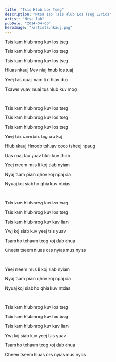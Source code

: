 ```yaml
---
title: "Tsis Hlub Los Tseg"
description: "Ntsa Iab Tsis Hlub Los Tseg Lyrics"
artist: "Ntsa Iab"
pubDate: "2024-04-05"
heroImage: "/artists/nkauj.png"
---
```


Tsis kam hlub nrog kuv los tseg

Tsis kam hlub nrog kuv los tseg

Tsis kam hlub nrog kuv los tseg

Hluas nkauj Mev niaj hnub los tuaj

Yeej tsis quaj mam li nrhiav dua

Txawm yuav muaj tus hlub kuv mog

<br />

Tsis kam hlub nrog kuv los tseg

Tsis kam hlub nrog kuv los tseg

Tsis kam hlub nrog kuv los tseg

Yeej tsis care tsis tag rau koj

Hlub nkauj Hmoob tshuav coob tsheej npaug

Uas npaj tau yuav hlub kuv thiab

Yeej meem mus li koj siab nyiam

Nyaj tsam piam qhov koj npaj cia

Nyuaj koj siab ho qhia kuv ntxias

<br />

Tsis kam hlub nrog kuv los tseg

Tsis kam hlub nrog kuv los tseg

Tsis kam hlub nrog kuv kav liam

Ywj koj siab kuv yeej tsis yuav

Tsam ho txhaum txog koj dab qhua

Cheem tseem hluas ces nyias mus nyias

<br />

Yeej meem mus li koj siab nyiam

Nyaj tsam piam qhov koj npaj cia

Nyuaj koj siab ho qhia kuv ntxias

<br />

Tsis kam hlub nrog kuv los tseg

Tsis kam hlub nrog kuv los tseg

Tsis kam hlub nrog kuv kav liam

Ywj koj siab kuv yeej tsis yuav

Tsam ho txhaum txog koj dab qhua

Cheem tseem hluas ces nyias mus nyias
